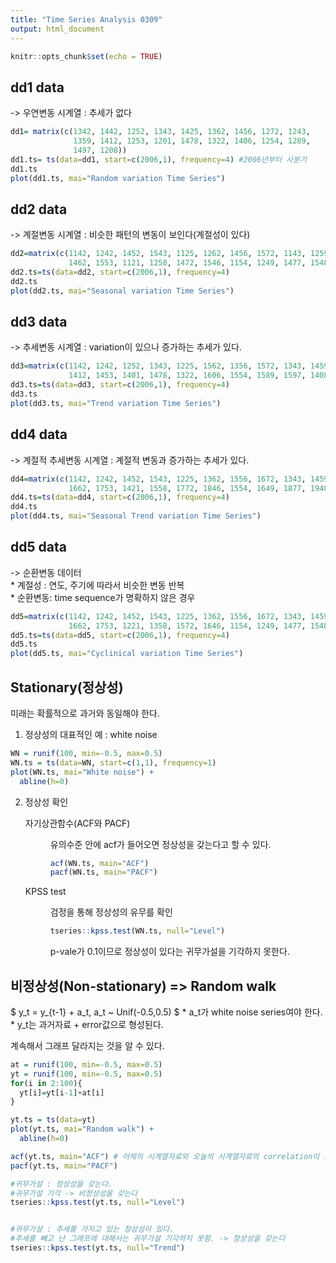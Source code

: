 ```yaml
---
title: "Time Series Analysis 0309"
output: html_document
---
```


```r
knitr::opts_chunk$set(echo = TRUE)
```

## dd1 data  
-> 우연변동 시계열 : 추세가 없다

```r
dd1= matrix(c(1342, 1442, 1252, 1343, 1425, 1362, 1456, 1272, 1243,
              1359, 1412, 1253, 1201, 1478, 1322, 1406, 1254, 1289, 
              1497, 1208))
dd1.ts= ts(data=dd1, start=c(2006,1), frequency=4) #2006년부터 사분기
dd1.ts
plot(dd1.ts, mai="Random variation Time Series")
```

## dd2 data  
-> 계절변동 시계열 : 비슷한 패턴의 변동이 보인다(계절성이 있다)

```r
dd2=matrix(c(1142, 1242, 1452, 1543, 1125, 1262, 1456, 1572, 1143, 1259,
             1462, 1553, 1121, 1258, 1472, 1546, 1154, 1249, 1477, 1548))
dd2.ts=ts(data=dd2, start=c(2006,1), frequency=4)
dd2.ts
plot(dd2.ts, mai="Seasonal variation Time Series")
```

## dd3 data  
-> 추세변동 시계열 : variation이 있으나 증가하는 추세가 있다.

```r
dd3=matrix(c(1142, 1242, 1252, 1343, 1225, 1562, 1356, 1572, 1343, 1459,
             1412, 1453, 1401, 1478, 1322, 1606, 1554, 1589, 1597, 1408))
dd3.ts=ts(data=dd3, start=c(2006,1), frequency=4)
dd3.ts
plot(dd3.ts, mai="Trend variation Time Series")
```

## dd4 data  
-> 계절적 추세변동 시계열 : 계절적 변동과 증가하는 추세가 있다.

```r
dd4=matrix(c(1142, 1242, 1452, 1543, 1225, 1362, 1556, 1672, 1343, 1459, 
             1662, 1753, 1421, 1558, 1772, 1846, 1554, 1649, 1877, 1948))
dd4.ts=ts(data=dd4, start=c(2006,1), frequency=4)
dd4.ts
plot(dd4.ts, mai="Seasonal Trend variation Time Series")
```

## dd5 data  
-> 순환변동 데이터  
* 계절성 : 연도, 주기에 따라서 비슷한 변동 반복  
* 순환변동: time sequence가 명확하지 않은 경우

```r
dd5=matrix(c(1142, 1242, 1452, 1543, 1225, 1362, 1556, 1672, 1343, 1459, 
             1662, 1753, 1221, 1358, 1572, 1646, 1154, 1249, 1477, 1548))
dd5.ts=ts(data=dd5, start=c(2006,1), frequency=4)
dd5.ts
plot(dd5.ts, mai="Cyclinical variation Time Series")

```


## Stationary(정상성)  
미래는 확률적으로 과거와 동일해야 한다.

1. 정상성의 대표적인 예 : white noise 
```r
WN = runif(100, min=-0.5, max=0.5)
WN.ts = ts(data=WN, start=c(1,1), frequency=1)
plot(WN.ts, mai="White noise") + 
  abline(h=0)
```

2. 정상성 확인

   자기상관함수(ACF와 PACF)
   : 유의수준 안에 acf가 들어오면 정상성을 갖는다고 할 수 있다.
```r
acf(WN.ts, main="ACF") 
pacf(WN.ts, main="PACF")
```

    KPSS test
   : 검정을 통해 정상성의 유무를 확인
```r
tseries::kpss.test(WN.ts, null="Level")
```
   : p-vale가 0.1이므로 정상성이 있다는 귀무가설을 기각하지 못한다.


## 비정상성(Non-stationary) => Random walk
$ y_t = y_{t-1} + a_t, a_t ~ Unif(-0.5,0.5) $
* a_t가 white noise series여야 한다.
* y_t는 과거자료 + error값으로 형성된다.

계속해서 그래프 달라지는 것을 알 수 있다. 
```r
at = runif(100, min=-0.5, max=0.5)
yt = runif(100, min=-0.5, max=0.5)
for(i in 2:100){
  yt[i]=yt[i-1]+at[i]
}

yt.ts = ts(data=yt)
plot(yt.ts, mai="Random walk") +
  abline(h=0)
```

```r
acf(yt.ts, main="ACF") # 어제의 시계열자료와 오늘의 시계열자료의 correlation이 크다
pacf(yt.ts, main="PACF")
```

```r
#귀무가설 : 정상성을 갖는다.
#귀무가설 기각 -> 비정상성을 갖는다
tseries::kpss.test(yt.ts, null="Level") 


#귀무가설 : 추세를 가지고 있는 정상성이 있다.
#추세를 빼고 난 그래프에 대해서는 귀무가설 기각하지 못함. -> 정상성을 갖는다
tseries::kpss.test(yt.ts, null="Trend") 
```





